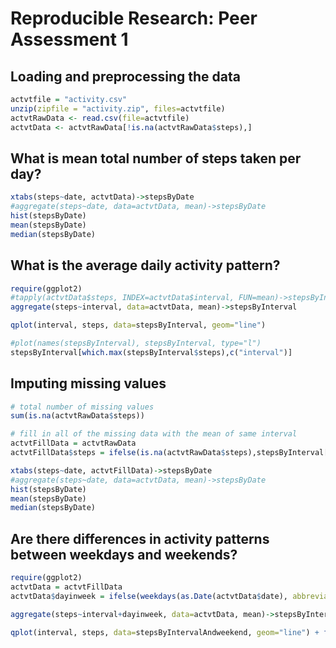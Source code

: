 # Reproducible Research: Peer Assessment 1


## Loading and preprocessing the data
```r
actvtfile = "activity.csv"
unzip(zipfile = "activity.zip", files=actvtfile)
actvtRawData <- read.csv(file=actvtfile)
actvtData <- actvtRawData[!is.na(actvtRawData$steps),]
```

## What is mean total number of steps taken per day?
```r
xtabs(steps~date, actvtData)->stepsByDate
#aggregate(steps~date, data=actvtData, mean)->stepsByDate
hist(stepsByDate)
mean(stepsByDate)
median(stepsByDate)
```

## What is the average daily activity pattern?

```r
require(ggplot2)
#tapply(actvtData$steps, INDEX=actvtData$interval, FUN=mean)->stepsByInterval
aggregate(steps~interval, data=actvtData, mean)->stepsByInterval

qplot(interval, steps, data=stepsByInterval, geom="line")

#plot(names(stepsByInterval), stepsByInterval, type="l")
stepsByInterval[which.max(stepsByInterval$steps),c("interval")]
```


## Imputing missing values
```r
# total number of missing values
sum(is.na(actvtRawData$steps))

# fill in all of the missing data with the mean of same interval
actvtFillData = actvtRawData
actvtFillData$steps = ifelse(is.na(actvtRawData$steps),stepsByInterval[stepsByInterval$interval==actvtRawData$interval,"steps"],actvtRawData$steps)

xtabs(steps~date, actvtFillData)->stepsByDate
#aggregate(steps~date, data=actvtData, mean)->stepsByDate
hist(stepsByDate)
mean(stepsByDate)
median(stepsByDate)

```


## Are there differences in activity patterns between weekdays and weekends?
```r
require(ggplot2)
actvtData = actvtFillData
actvtData$dayinweek = ifelse(weekdays(as.Date(actvtData$date), abbreviate=TRUE) %in% c("周六", "周日"),"weekend","weekday")

aggregate(steps~interval+dayinweek, data=actvtData, mean)->stepsByIntervalAndweekend

qplot(interval, steps, data=stepsByIntervalAndweekend, geom="line") + facet_grid(dayinweek ~ ., scales="free_y")
```